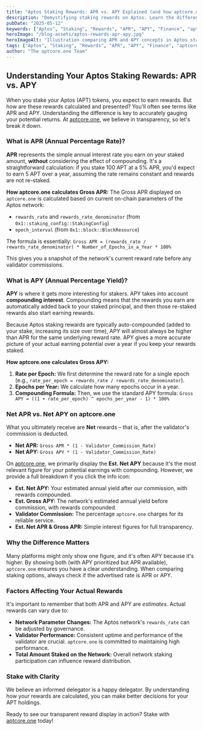 ```yaml
---
title: "Aptos Staking Rewards: APR vs. APY Explained (and how aptcore.one shows them)"
description: "Demystifying staking rewards on Aptos. Learn the difference between APR and APY, how they are calculated, and how aptcore.one provides transparent reward information."
pubDate: "2025-05-12" 
keywords: ["Aptos", "Staking", "Rewards", "APR", "APY", "Finance", "aptcore.one"]
heroImage: "/blog-assets/aptos-rewards-apr-apy.jpg"
heroImageAlt: "Illustration comparing APR and APY concepts in Aptos staking on the aptcore.one platform"
tags: ["Aptos", "Staking", "Rewards", "APR", "APY", "Finance", "aptcore.one"]
author: "The aptcore.one Team"
---
```


## Understanding Your Aptos Staking Rewards: APR vs. APY

When you stake your Aptos (APT) tokens, you expect to earn rewards. But how are these rewards calculated and presented? You'll often see terms like APR and APY. Understanding the difference is key to accurately gauging your potential returns. At [aptcore.one](https://aptcore.one), we believe in transparency, so let's break it down.

### What is APR (Annual Percentage Rate)?

**APR** represents the simple annual interest rate you earn on your staked amount, **without** considering the effect of compounding. It's a straightforward calculation: if you stake 100 APT at a 5% APR, you'd expect to earn 5 APT over a year, assuming the rate remains constant and rewards are not re-staked.

**How aptcore.one calculates Gross APR:**
The Gross APR displayed on `aptcore.one` is calculated based on current on-chain parameters of the Aptos network:
* `rewards_rate` and `rewards_rate_denominator` (from `0x1::staking_config::StakingConfig`)
* `epoch_interval` (from `0x1::block::BlockResource`)

The formula is essentially:
`Gross APR = (rewards_rate / rewards_rate_denominator) * Number_of_Epochs_in_a_Year * 100%`

This gives you a snapshot of the network's current reward rate before any validator commissions.

### What is APY (Annual Percentage Yield)?

**APY** is where it gets more interesting for stakers. APY takes into account **compounding interest**. Compounding means that the rewards you earn are automatically added back to your staked principal, and then those re-staked rewards also start earning rewards.

Because Aptos staking rewards are typically auto-compounded (added to your stake, increasing its size over time), APY will almost always be higher than APR for the same underlying reward rate. APY gives a more accurate picture of your actual earning potential over a year if you keep your rewards staked.

**How aptcore.one calculates Gross APY:**
1.  **Rate per Epoch:** We first determine the reward rate for a single epoch (e.g., `rate_per_epoch = rewards_rate / rewards_rate_denominator`).
2.  **Epochs per Year:** We calculate how many epochs occur in a year.
3.  **Compounding Formula:** Then, we use the standard APY formula:
    `Gross APY = ((1 + rate_per_epoch) ^ epochs_per_year - 1) * 100%`

### Net APR vs. Net APY on aptcore.one

What you ultimately receive are **Net** rewards – that is, after the validator's commission is deducted.

* **Net APR:** `Gross APR * (1 - Validator_Commission_Rate)`
* **Net APY:** `Gross APY * (1 - Validator_Commission_Rate)`

On [aptcore.one](https://aptcore.one), we primarily display the **Est. Net APY** because it's the most relevant figure for your potential earnings with compounding. However, we provide a full breakdown if you click the info icon:

* **Est. Net APY:** Your estimated annual yield after our commission, with rewards compounded.
* **Est. Gross APY:** The network's estimated annual yield before commission, with rewards compounded.
* **Validator Commission:** The percentage `aptcore.one` charges for its reliable service.
* **Est. Net APR & Gross APR:** Simple interest figures for full transparency.

### Why the Difference Matters

Many platforms might only show one figure, and it's often APY because it's higher. By showing both (with APY prioritized but APR available), `aptcore.one` ensures you have a clear understanding. When comparing staking options, always check if the advertised rate is APR or APY.

### Factors Affecting Your Actual Rewards

It's important to remember that both APR and APY are *estimates*. Actual rewards can vary due to:
* **Network Parameter Changes:** The Aptos network's `rewards_rate` can be adjusted by governance.
* **Validator Performance:** Consistent uptime and performance of the validator are crucial. `aptcore.one` is committed to maintaining high performance.
* **Total Amount Staked on the Network:** Overall network staking participation can influence reward distribution.

### Stake with Clarity

We believe an informed delegator is a happy delegator. By understanding how your rewards are calculated, you can make better decisions for your APT holdings.

Ready to see our transparent reward display in action? Stake with [aptcore.one](https://aptcore.one) today!